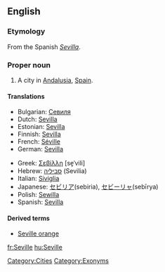 ==English==

===Etymology===
From the Spanish ''[[Sevilla]]''.

===Proper noun===
{{en-proper noun}}

# A city in [[Andalusia]], [[Spain]].

====Translations====
{{trans-top}}
* Bulgarian: [[Севиля]]
* Dutch: [[Sevilla]] {{n}}
* Estonian: [[Sevilla]]
* Finnish: [[Sevilla]]
* French: [[Séville]]
* German: [[Sevilla]]
{{trans-mid}}
* Greek: [[Σεβίλλη]] [se̞ˈvili] {{f}}
* Hebrew: [[סביליה]] (Sevilia)
* Italian: [[Siviglia]] {{f}}
* Japanese: [[セビリア]](sebiria), [[セビーリャ]](sebīrya)
* Polish: [[Sewilla]] {{f}}
* Spanish: [[Sevilla]]
{{trans-bottom}}

====Derived terms====
* [[Seville orange]]

[[Category:Cities]]
[[Category:Exonyms]]

[[fr:Seville]]
[[hu:Seville]]